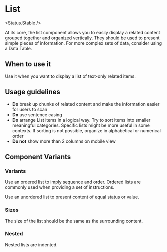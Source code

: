 
# List

<Status.Stable />

At its core, the list component allows you to easily display a related content grouped together and organized vertically. They should be used to present simple pieces of information. For more complex sets of data, consider using a Data Table.

<Story id="components-list--base" />
<Props />

## When to use it

Use it when you want to display a list of text-only related items.

## Usage guidelines

- **Do** break up chunks of related content and make the information easier for users to scan
- **Do** use sentence casing
- **Do** arrange List items in a logical way. Try to sort items into smaller meaningful categories.
  Specific lists might be more useful in some contexts. If sorting is not possible, organize in alphabetical
  or numerical order
- **Do not** show more than 2 columns on mobile view

## Component Variants

### Variants

Use an ordered list to imply sequence and order. Ordered lists are commonly used when providing a set of instructions.

Use an unordered list to present content of equal status or value.

<Story id="components-list--variants" />

### Sizes

The size of the list should be the same as the surrounding content.

<Story id="components-list--sizes" />

### Nested

Nested lists are indented.

<Story id="components-list--nested" />
